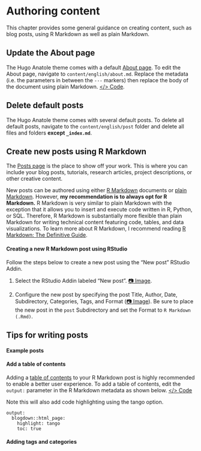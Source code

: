 # Authoring content {#content}

This chapter provides some general guidance on creating content, such as blog posts, using R Markdown as well as plain Markdown. 

## Update the About page

The Hugo Anatole theme comes with a default [About page](https://r4sites-anatole-custom.netlify.app/about/). To edit the About page, navigate to `content/english/about.md`. Replace the metadata (i.e. the parameters in between the `---` markers) then replace the body of the document using plain Markdown. [</> Code](https://raw.githubusercontent.com/dannymorris/r4sites-anatole-custom/master/content/english/about.md).

## Delete default posts

The Hugo Anatole theme comes with several default posts. To delete all default posts, navigate to the `content/english/post` folder and delete all files and folders **except `_index.md`**.

## Create new posts using R Markdown

The [Posts page](https://r4sites-anatole-custom.netlify.app/post/) is the place to show off your work. This is where you can include your blog posts, tutorials, research articles, project descriptions, or other creative content.

New posts can be authored using either [R Markdown](https://bookdown.org/yihui/rmarkdown/html-document.html) documents or [plain Markdown](https://www.markdownguide.org/getting-started/). However, **my recommendation is to always opt for R Markdown.** R Markdown is very similar to plain Markdown with the exception that it allows you to insert and execute code written in R, Python, or SQL. Therefore, R Markdown is substantially more flexible than plain Markdown for writing technical content featuring code, tables, and data visualizations. To learn more about R Markdown, I recommend reading [R Markdown: The Definitive Guide](https://bookdown.org/yihui/rmarkdown/).

#### Creating a new R Markdown post using RStudio {-}

Follow the steps below to create a new post using the "New post" RStudio Addin.

1. Select the RStudio Addin labeled "New post". [📷 Image](https://i.imgur.com/S9dl4DZ.png). 

2. Configure the new post by specifying the post Title, Author, Date, Subdirectory, Categories, Tags, and Format ([📷 Image](https://i.imgur.com/UEzRUnO.png)). Be sure to place the new post in the `post` Subdirectory and set the Format to `R Markdown (.Rmd)`.

## Tips for writing posts

#### Example posts

#### Add a table of contents {-}

Adding a [table of contents](https://r4sites-anatole-custom.netlify.app/post/2021-04-22-sample-rmd-covid/) to your R Markdown post is highly recommended to enable a better user experience. To add a table of contents, edit the `output:` parameter in the R Markdown metadata as shown below. [</> Code](https://github.com/dannymorris/r4sites-anatole-custom/blob/master/content/english/post/2021-04-22-sample-rmd-covid/index.en.Rmd#L6-L9)

Note this will also add code highlighting using the tango option.

```
output:
  blogdown::html_page:
    highlight: tango
    toc: true
```

#### Adding tags and categories


